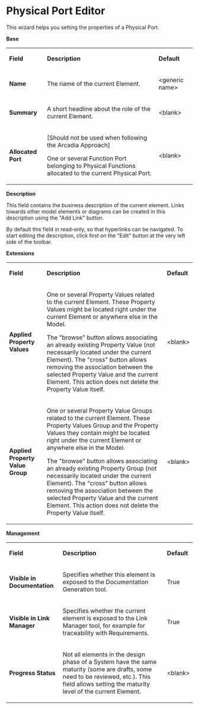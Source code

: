 =Physical Port Editor=

 
This wizard helps you setting the properties of a Physical Port.

 
'''Base '''

                      
{| border="1"
|-
| 
'''Field'''

 
| 
'''Description'''

 
| 
'''Default'''

 
|-
| 
'''Name'''

 
| 
The name of the current Element.

 
| 
&lt;generic name&gt;

 
|-
| 
'''Summary'''

 
| 
A short headline about the role of the current Element.

 
| 
&lt;blank&gt;

 
|-
| 
'''Allocated Port'''

 
| 
&#91;Should not be used when following the Arcadia Approach&#93;

 
One or several Function Port belonging to Physical Functions allocated to the current Physical Port.

 
| 
&lt;blank&gt;

 
|}  
'''Description'''

 
This field contains the business description of the current element. Links towards other model elements or diagrams can be created in this description using the &quot;Add Link&quot; button.

 
By default this field in read-only, so that hyperlinks can be navigated. To start editing the description, click first on the &quot;Edit&quot; button at the very left side of the toolbar.

  
'''Extensions'''

                 
{| border="1"
|-
| 
'''Field'''

 
| 
'''Description'''

 
| 
'''Default'''

 
|-
| 
'''Applied Property Values'''

 
| 
One or several Property Values related to the current Element. These Property Values might be located right under the current Element or anywhere else in the Model.

 
The &quot;browse&quot; button allows associating an already existing Property Value (not necessarily located under the current Element). The &quot;cross&quot; button allows removing the association between the selected Property Value and the current Element. This action does not delete the Property Value itself.

 
| 
&lt;blank&gt;

 
|-
| 
'''Applied Property Value Group'''

 
| 
One or several Property Value Groups related to the current Element. These Property Values Group and the Property Values they contain might be located right under the current Element or anywhere else in the Model.

 
The &quot;browse&quot; button allows associating an already existing Property Group (not necessarily located under the current Element). The &quot;cross&quot; button allows removing the association between the selected Property Value and the current Element. This action does not delete the Property Value itself.

 
| 
&lt;blank&gt;

 
|}  
'''Management'''

                      
{| border="1"
|-
| 
'''Field'''

 
| 
'''Description'''

 
| 
'''Default'''

 
|-
| 
'''Visible in Documentation'''

 
| 
Specifies whether this element is exposed to the Documentation Generation tool.

 
| 
True

 
|-
| 
'''Visible in Link Manager'''

 
| 
Specifies whether the current element is exposed to the Link Manager tool, for example for traceability with Requirements.

 
| 
True

 
|-
| 
'''Progress Status'''

 
| 
Not all elements in the design phase of a System have the same maturity (some are drafts, some need to be reviewed, etc.). This field allows setting the maturity level of the current Element.

 
| 
&lt;blank&gt;

 
|}     